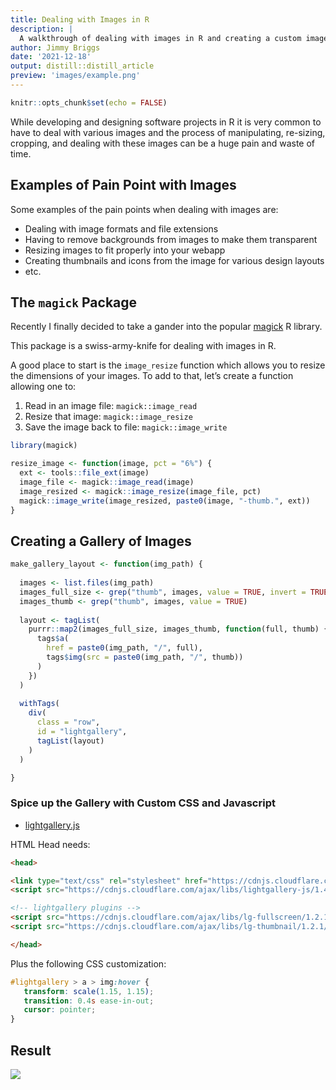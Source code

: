 ```yaml
---
title: Dealing with Images in R
description: |
  A walkthrough of dealing with images in R and creating a custom image gallery.
author: Jimmy Briggs
date: '2021-12-18'
output: distill::distill_article
preview: 'images/example.png'
---
```


```r
knitr::opts_chunk$set(echo = FALSE)
```

While developing and designing software projects in R it is very common
to have to deal with various images and the process of manipulating,
re-sizing, cropping, and dealing with these images can be a huge pain
and waste of time.

## Examples of Pain Point with Images

Some examples of the pain points when dealing with images are:

-   Dealing with image formats and file extensions
-   Having to remove backgrounds from images to make them transparent
-   Resizing images to fit properly into your webapp
-   Creating thumbnails and icons from the image for various design
    layouts
-   etc.

## The `magick` Package

Recently I finally decided to take a gander into the popular [magick]()
R library.

This package is a swiss-army-knife for dealing with images in R.

A good place to start is the `image_resize` function which allows you to
resize the dimensions of your images. To add to that, let's create a
function allowing one to:

1.  Read in an image file: `magick::image_read`
2.  Resize that image: `magick::image_resize`
3.  Save the image back to file: `magick::image_write`

```r
library(magick)

resize_image <- function(image, pct = "6%") {
  ext <- tools::file_ext(image)
  image_file <- magick::image_read(image)
  image_resized <- magick::image_resize(image_file, pct)
  magick::image_write(image_resized, paste0(image, "-thumb.", ext))
}
```

## Creating a Gallery of Images

```r
make_gallery_layout <- function(img_path) {
  
  images <- list.files(img_path)
  images_full_size <- grep("thumb", images, value = TRUE, invert = TRUE)
  images_thumb <- grep("thumb", images, value = TRUE)
  
  layout <- tagList(
    purrr::map2(images_full_size, images_thumb, function(full, thumb) {
      tags$a(
        href = paste0(img_path, "/", full),
        tags$img(src = paste0(img_path, "/", thumb))
      )
    })
  )
  
  withTags(
    div(
      class = "row",
      id = "lightgallery",
      tagList(layout)
    )
  )

}
```

### Spice up the Gallery with Custom CSS and Javascript

-   [lightgallery.js]()

HTML Head needs:

``` html
<head>

<link type="text/css" rel="stylesheet" href="https://cdnjs.cloudflare.com/ajax/libs/lightgallery/1.6.0/css/lightgallery.min.css" />
<script src="https://cdnjs.cloudflare.com/ajax/libs/lightgallery-js/1.4.1-beta.0/js/lightgallery.min.js"></script>

<!-- lightgallery plugins -->
<script src="https://cdnjs.cloudflare.com/ajax/libs/lg-fullscreen/1.2.1/lg-fullscreen.min.js"></script>
<script src="https://cdnjs.cloudflare.com/ajax/libs/lg-thumbnail/1.2.1/lg-thumbnail.min.js"></script>

</head>
```

Plus the following CSS customization:

``` css
#lightgallery > a > img:hover {
   transform: scale(1.15, 1.15);
   transition: 0.4s ease-in-out;
   cursor: pointer;
}
```

## Result

![](images/example.png)
